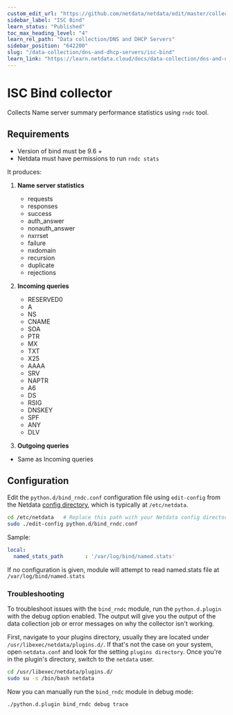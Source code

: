 ```yaml
---
custom_edit_url: "https://github.com/netdata/netdata/edit/master/collectors/python.d.plugin/bind_rndc/README.md"
sidebar_label: "ISC Bind"
learn_status: "Published"
toc_max_heading_level: "4"
learn_rel_path: "Data collection/DNS and DHCP Servers"
sidebar_position: "642200"
slug: "/data-collection/dns-and-dhcp-servers/isc-bind"
learn_link: "https://learn.netdata.cloud/docs/data-collection/dns-and-dhcp-servers/isc-bind"
---
```



# ISC Bind collector

Collects Name server summary performance statistics using `rndc` tool.

## Requirements

-   Version of bind must be 9.6 +
-   Netdata must have permissions to run `rndc stats`

It produces:

1.  **Name server statistics**

    -   requests
    -   responses
    -   success
    -   auth_answer
    -   nonauth_answer
    -   nxrrset
    -   failure
    -   nxdomain
    -   recursion
    -   duplicate
    -   rejections

2.  **Incoming queries**

    -   RESERVED0
    -   A
    -   NS
    -   CNAME
    -   SOA
    -   PTR
    -   MX
    -   TXT
    -   X25
    -   AAAA
    -   SRV
    -   NAPTR
    -   A6
    -   DS
    -   RSIG
    -   DNSKEY
    -   SPF
    -   ANY
    -   DLV

3.  **Outgoing queries**

-   Same as Incoming queries

## Configuration

Edit the `python.d/bind_rndc.conf` configuration file using `edit-config` from the Netdata [config
directory](/docs/configuring/configuration), which is typically at `/etc/netdata`.

```bash
cd /etc/netdata   # Replace this path with your Netdata config directory, if different
sudo ./edit-config python.d/bind_rndc.conf
```

Sample:

```yaml
local:
  named_stats_path       : '/var/log/bind/named.stats'
```

If no configuration is given, module will attempt to read named.stats file  at `/var/log/bind/named.stats`




### Troubleshooting

To troubleshoot issues with the `bind_rndc` module, run the `python.d.plugin` with the debug option enabled. The 
output will give you the output of the data collection job or error messages on why the collector isn't working.

First, navigate to your plugins directory, usually they are located under `/usr/libexec/netdata/plugins.d/`. If that's 
not the case on your system, open `netdata.conf` and look for the setting `plugins directory`. Once you're in the 
plugin's directory, switch to the `netdata` user.

```bash
cd /usr/libexec/netdata/plugins.d/
sudo su -s /bin/bash netdata
```

Now you can manually run the `bind_rndc` module in debug mode:

```bash
./python.d.plugin bind_rndc debug trace
```

